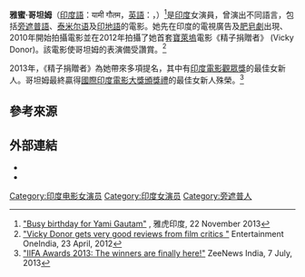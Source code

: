 {{艺人
| 姓名     = 雅蜜·哥坦姆
| 類型     = 女演員
| 圖片     = Yami Gautam Dhar during the screening of A Thursday enhanced.jpg
| 圖片尺寸 = 
| 綽號     = 
| 國籍     = {{IND}}
| birthname = Yami Gautam<br>यामी गौतम
| 出生日期 = {{birth date and age|1988|11|28}}
| 出生地點 = {{IND}}[[喜马偕尔邦|喜马偕尔邦]][[比拉斯普尔县|比拉斯普尔县]]
| 職業     = [[演員|演員]]
| 語言     = 
| 教育程度 = 
| 宗教信仰 = 
| 配偶     = {{marriage|Aditya Dhar|2021}}
| 伴侶     = 
| 兒女     = 
| 父母     = 
| 亲属     = 
| 出道作   = 
| 出道日期 = 
| 代表作   =  
| 活躍年代 = 2008年至今
| 網站     = 
| IMDb    = 4417069
| 現任成員 = 
| 過往成員 = 
}}

'''雅蜜·哥坦姆'''（[[印度語|印度語]]：यामी गौतम，[[英語|英語]]：{{lang|en|Yami Gautam}}，{{bd|1988年|11月28日|catIdx=G}}）<ref>[https://en-maktoob.news.yahoo.com/busy-birthday-yami-gautam-055616875.html  "Busy birthday for Yami Gautam"] {{Wayback|url=https://en-maktoob.news.yahoo.com/busy-birthday-yami-gautam-055616875.html |date=20150713215348 }}, 雅虎印度, 22 November 2013</ref>是[[印度|印度]]女演員，曾演出不同語言，包括[[旁遮普語|旁遮普語]]、[[泰米尔语|泰米尔语]]及[[印地語|印地語]]的電影。她先在印度的電視廣告及[[肥皂劇|肥皂劇]]出現、2010年開始拍攝電影並在2012年拍攝了她首套[[寶萊塢|寶萊塢]]電影《精子捐贈者》   (Vicky Donor)。該電影使哥坦姆的表演備受讚賞。<ref>[http://entertainment.oneindia.in/bollywood/features/2012/vicky-donor-good-reviews-critics-verdict-230412.html "Vicky Donor gets very good reviews from film critics "] {{Wayback|url=http://entertainment.oneindia.in/bollywood/features/2012/vicky-donor-good-reviews-critics-verdict-230412.html |date=20140202232513 }} Entertainment OneIndia, 23 April, 2012</ref>

2013年，《精子捐贈者》為她帶來多項提名，其中有[[印度電影觀眾獎|印度電影觀眾獎]]的最佳女新人。哥坦姆最終贏得[[國際印度電影大獎頒獎禮|國際印度電影大獎頒獎禮]]的最佳女新人殊榮。<ref>[http://zeenews.india.com/entertainment/iifa-2013/iifa-awards-2013-the-winners-are-finally-here_138502.html "IIFA Awards 2013: The winners are finally here!"] {{Wayback|url=http://zeenews.india.com/entertainment/iifa-2013/iifa-awards-2013-the-winners-are-finally-here_138502.html |date=20150227100505 }} ZeeNews India, 7 July, 2013</ref>

== 參考來源 ==
<references/> 

== 外部連結 ==
{{Commons category|Yami Gautam}}
* {{imdb name|id=4417069}}
* {{Instagram|yamigautam}}

{{DEFAULTSORT: Gautam, Yami}}
[[Category:印度电影女演员|Category:印度电影女演员]]
[[Category:印度女演员|Category:印度女演员]]
[[Category:旁遮普人|Category:旁遮普人]]